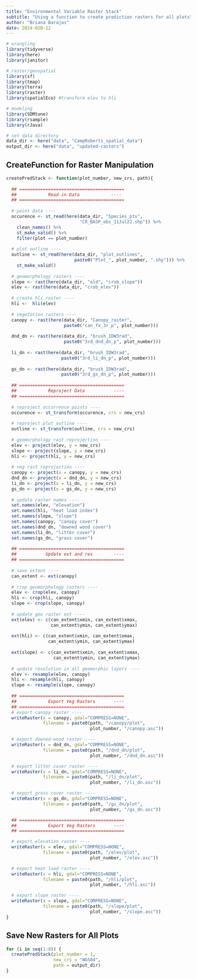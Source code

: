 ```yaml
---
title: "Environmental Variable Raster Stack"
subtitle: "Using a function to create prediction rasters for all plots"
author: "Briana Barajas"
date: 2024-020-12
---
```


```r
# wrangling
library(tidyverse)
library(here)
library(janitor)

# raster/geospatial
library(sf)
library(tmap)
library(terra)
library(raster)
library(spatialEco) #transform elev to hli

# modeling
library(SDMtune)
library(rsample)
library(rJava)

# set data directory
data_dir <- here("data", "CampRoberts_spatial_data")
output_dir <- here("data", "updated-rasters")
```

## CreateFunction for Raster Manipulation

```r
createPredStack <- function(plot_number, new_crs, path){
  
  ## ========================================
  ##            Read in Data            ----
  ## ========================================
  
  # point data ----
  occurence <- st_read(here(data_dir, "Species_pts",
                            "CR_BASP_obs_11Jul22.shp")) %>% 
    clean_names() %>% 
    st_make_valid() %>% 
    filter(plot == plot_number)
  
  # plot outline ----
  outline <- st_read(here(data_dir, "plot_outlines", 
                          paste0("Plot_", plot_number, ".shp"))) %>%
    st_make_valid()
  
  # geomorphology rasters ----
  slope <- rast(here(data_dir, "old", "crob_slope"))
  elev <- rast(here(data_dir, "crob_elev"))
  
  # create hli raster ----
  hli <-  hli(elev)
  
  # vegetation rasters ----
  canopy <- rast(here(data_dir, "Canopy_raster",
                      paste0("can_fx_3r_p", plot_number)))
  
  dnd_dn <- rast(here(data_dir, "brush_IDW3rad",
                      paste0("3rd_dnd_dn_p", plot_number)))
  
  li_dn <- rast(here(data_dir, "brush_IDW3rad",
                     paste0("3rd_li_dn_p", plot_number)))
  
  gs_dn <- rast(here(data_dir, "brush_IDW3rad",
                     paste0("3rd_gs_dn_p", plot_number)))
  
  ## ========================================
  ##            Reproject Data           ----
  ## ========================================
  
  # reproject occurrence points ----
  occurence <- st_transform(occurence, crs = new_crs)
  
  # reproject plot outline ----
  outline <- st_transform(outline, crs = new_crs)
  
  # geomorphology rast reprojection ----
  elev <- project(elev, y = new_crs)
  slope <- project(slope, y = new_crs)
  hli <- project(hli, y = new_crs)
  
  # veg rast reprojection ----
  canopy <- project(x = canopy, y = new_crs)
  dnd_dn <- project(x = dnd_dn, y = new_crs)
  li_dn <- project(x = li_dn, y = new_crs)
  gs_dn <- project(x = gs_dn, y = new_crs)
  
  # update raster names ----
  set.names(elev, "elevation")
  set.names(hli, "heat load index")
  set.names(slope, "slope")
  set.names(canopy, "canopy cover")
  set.names(dnd_dn, "downed wood cover")
  set.names(li_dn, "litter cover")
  set.names(gs_dn, "grass cover")
  
  ## ========================================
  ##           Update ext and res        ----
  ## ========================================
  
  # save extent ----
  can_extent <- ext(canopy)
  
  # crop geomorphology rasters ----
  elev <- crop(elev, canopy)
  hli <- crop(hli, canopy)
  slope <- crop(slope, canopy)
  
  # update geo raster ext ----
  ext(elev) <- c(can_extent$xmin, can_extent$xmax,
                 can_extent$ymin, can_extent$ymax)
  
  ext(hli) <- c(can_extent$xmin, can_extent$xmax,
                can_extent$ymin, can_extent$ymax)
  
  ext(slope) <- c(can_extent$xmin, can_extent$xmax,
                  can_extent$ymin, can_extent$ymax)
  
  # update resolution in all geomorphic layers ----
  elev <- resample(elev, canopy)
  hli <- resample(hli, canopy)
  slope <- resample(slope, canopy)
  
  ## ========================================
  ##            Export Veg Rasters       ----
  ## ========================================
  # export canopy raster ----
  writeRaster(x = canopy, gdal="COMPRESS=NONE",
              filename = paste0(path, "/canopy/plot",
                                plot_number, "/canopy.asc"))

  # export downed-wood raster ----
  writeRaster(x = dnd_dn, gdal="COMPRESS=NONE",
              filename = paste0(path, "/dnd_dn/plot",
                                plot_number, "/dnd_dn.asc"))

  # export litter cover raster ----
  writeRaster(x = li_dn, gdal="COMPRESS=NONE",
              filename = paste0(path, "/li_dn/plot",
                                plot_number, "/li_dn.asc"))

  # export grass cover raster ----
  writeRaster(x = gs_dn, gdal="COMPRESS=NONE",
              filename = paste0(path, "/gs_dn/plot",
                                plot_number, "/gs_dn.asc"))

  ## ========================================
  ##            Export Veg Rasters       ----
  ## ========================================

  # export elevation raster ----
  writeRaster(x = elev, gdal="COMPRESS=NONE",
              filename = paste0(path, "/elev/plot",
                                plot_number, "/elev.asc"))

  # export heat load raster ----
  writeRaster(x = hli, gdal="COMPRESS=NONE",
              filename = paste0(path, "/hli/plot",
                                plot_number, "/hli.asc"))

  # export slope raster ----
  writeRaster(x = slope, gdal="COMPRESS=NONE",
              filename = paste0(path, "/slope/plot",
                                plot_number, "/slope.asc"))
}
```

## Save New Rasters for All Plots

```r
for (i in seq(1:8)) {
  createPredStack(plot_number = 1,
                  new_crs = "WGS84",
                  path = output_dir)
}
```



